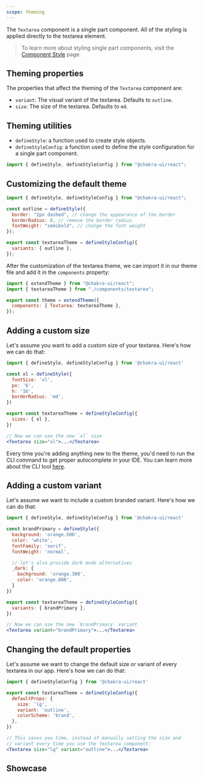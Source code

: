 ```yaml
---
scope: theming
---
```



The `Textarea` component is a single part component. All of the styling is applied directly to the textarea element.

> To learn more about styling single part components, visit the
> [Component Style](/docs/styled-system/component-style#styling-single-part-components)
> page.

## Theming properties

The properties that affect the theming of the `Textarea` component are:

- `variant`: The visual variant of the textarea. Defaults to `outline`.
- `size`: The size of the textarea. Defaults to `md`.

## Theming utilities

- `defineStyle`: a function used to create style objects.
- `defineStyleConfig`: a function used to define the style configuration for a
  single part component.

```jsx 
import { defineStyle, defineStyleConfig } from "@chakra-ui/react";
```

## Customizing the default theme

```jsx 
import { defineStyle, defineStyleConfig } from "@chakra-ui/react";

const outline = defineStyle({
  border: "2px dashed", // change the appearance of the border
  borderRadius: 0, // remove the border radius
  fontWeight: "semibold", // change the font weight
});

export const textareaTheme = defineStyleConfig({
  variants: { outline },
});
```

After the customization of the textarea theme, we can import it in our theme file and add
it in the `components` property:

```jsx 
import { extendTheme } from "@chakra-ui/react";
import { textareaTheme } from "./components/textarea";

export const theme = extendTheme({
  components: { Textarea: textareaTheme },
});
```

## Adding a custom size

Let's assume you want to add a custom size of your textarea. Here's how we can do that:

```jsx 
import { defineStyle, defineStyleConfig } from '@chakra-ui/react'

const xl = defineStyle({
  fontSize: 'xl',
  px: '6',
  h: '16',
  borderRadius: 'md',
})

export const textareaTheme = defineStyleConfig({
  sizes: { xl },
})

// Now we can use the new `xl` size
<Textarea size="xl">...</Textarea>
```

Every time you're adding anything new to the theme, you'd need to run the CLI
command to get proper autocomplete in your IDE. You can learn more about the CLI
tool [here](/docs/styled-system/cli).

## Adding a custom variant

Let's assume we want to include a custom branded variant. Here's how we can do
that:

```jsx 
import { defineStyle, defineStyleConfig } from '@chakra-ui/react'

const brandPrimary = defineStyle({
  background: 'orange.500',
  color: 'white',
  fontFamily: 'serif',
  fontWeight: 'normal',

  // let's also provide dark mode alternatives
  _dark: {
    background: 'orange.300',
    color: 'orange.800',
  }
})

export const textareaTheme = defineStyleConfig({
  variants: { brandPrimary },
})

// Now we can use the new `brandPrimary` variant
<Textarea variant="brandPrimary">...</Textarea>
```

## Changing the default properties

Let's assume we want to change the default size or variant of
every textarea in our app. Here's how we can do that:

```jsx 
import { defineStyleConfig } from '@chakra-ui/react'

export const textareaTheme = defineStyleConfig({
  defaultProps: {
    size: 'lg',
    variant: 'outline',
    colorScheme: 'brand',
  },
})

// This saves you time, instead of manually setting the size and
// variant every time you use the textarea component:
<Textarea size="lg" variant="outline">...</Textarea>
```

## Showcase

<Showcase />